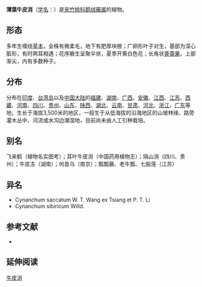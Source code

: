 {{Speciesbox
| name = 薄葉牛皮消
| status = 
| status_system = 
| image =
| genus = Cynanchum
| species = auriculatum
| authority = Royle ex Wight
}}

'''薄葉牛皮消'''（[[学名|学名]]：{{lang|la|''Cynanchum auriculatum''}}）是[[夹竹桃科|夹竹桃科]][[鹅绒藤属|鹅绒藤属]]的植物。

== 形态 ==
多年生缠绕[[草本|草本]]，全株有微柔毛，地下有肥厚块根；广卵形叶子对生，基部为深心脏形，有时两耳相遇；花序腋生呈聚伞状，夏季开黄白色花；长角状[[蓇葖果|蓇葖果]]，上部渐尖，内有多数种子。

== 分布 ==
分布在[[印度|印度]]、[[台湾岛|台湾岛]]以及[[中国大陆|中国大陆]]的[[福建|福建]]、[[湖南|湖南]]、[[广西|广西]]、[[安徽|安徽]]、[[江西|江西]]、[[江苏|江苏]]、[[西藏|西藏]]、[[河南|河南]]、[[四川|四川]]、[[贵州|贵州]]、[[山东|山东]]、[[陕西|陕西]]、[[湖北|湖北]]、[[云南|云南]]、[[甘肃|甘肃]]、[[河北|河北]]、[[浙江|浙江]]、[[广东|广东]]等地，生长于海拔3,500米的地区，一般生于从低海拔的沿海地区的山坡林缘、路旁灌木丛中、河流或水沟边潮湿地，目前尚未由人工引种栽培。

== 别名 ==
飞来鹤（植物名实图考）；耳叶牛皮消（中国药用植物志）；隔山消（四川、贵州）；牛皮冻（湖南）；何首乌（南京）；瓢瓢藤、老牛瓢、七股莲（江苏）

== 异名 ==
* Cynanchum saccatum W. T. Wang ex Tsiang et P. T. Li
* Cynanchum sibiricum Willd.

== 参考文献 ==
<div class="references-small">
* {{cite web| url =http://www.bioinfo.cn/db05/KmzwSpecies.php?action=view&id=1617| title =牛皮消| work =《中国高等植物数据库全库》| publisher =中国科学院微生物研究所| author =昆明植物研究所| accessdate =2009-02-22| deadurl =yes| archiveurl =https://web.archive.org/web/20160305053317/http://www.bioinfo.cn/db05/KmzwSpecies.php?action=view&id=1617| archivedate =2016-03-05}}
</div>

== 延伸阅读 ==
{{Wikisource further reading}}

{{Taxonbar|from=Q5199875}}

[[Category:鹅绒藤属|牛皮消]]


{{植物小作品}}